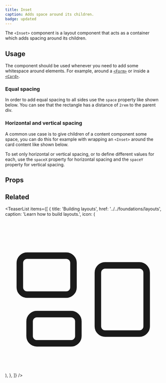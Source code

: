 ```yaml
---
title: Inset
caption: Adds space around its children.
badge: updated
---
```


The `<Inset>` component is a layout component that acts as a container which adds spacing around its children.

## Usage

The component should be used whenever you need to add some whitespace around elements. For example, around a [`<Form>`](/form/form) or inside a [`<Card>`](/content/card/).

### Equal spacing

In order to add equal spacing to all sides use the `space` property like shown below. You can see that the rectangle has a distance of `2rem` to the parent div.

<ComponentDemo file="./inset-equal.demo.tsx" />

### Horizontal and vertical spacing

A common use case is to give children of a content component some space, you can do this for example with wrapping an `<Inset>` around the card content like shown below.

To set only horizontal or vertical spacing, or to define different values for each, use the `spaceX` property for horizontal spacing and the `spaceY` property for vertical spacing.

<ComponentDemo file="./inset-hv.demo.tsx" />

## Props

<StorybookHintMessage component={title} />

<PropsTable component={title} />

## Related

<TeaserList
  items={[
    {
      title: 'Building layouts',
      href: '../../foundations/layouts',
      caption: 'Learn how to build layouts.',
      icon: (
        <svg
          xmlns="http://www.w3.org/2000/svg"
          fill="none"
          viewBox="0 0 24 24"
          strokeWidth={1.5}
          stroke="currentColor"
          className="size-6"
        >
          <path
            strokeLinecap="round"
            strokeLinejoin="round"
            d="M2.25 7.125C2.25 6.504 2.754 6 3.375 6h6c.621 0 1.125.504 1.125 1.125v3.75c0 .621-.504 1.125-1.125 1.125h-6a1.125 1.125 0 0 1-1.125-1.125v-3.75ZM14.25 8.625c0-.621.504-1.125 1.125-1.125h5.25c.621 0 1.125.504 1.125 1.125v8.25c0 .621-.504 1.125-1.125 1.125h-5.25a1.125 1.125 0 0 1-1.125-1.125v-8.25ZM3.75 16.125c0-.621.504-1.125 1.125-1.125h5.25c.621 0 1.125.504 1.125 1.125v2.25c0 .621-.504 1.125-1.125 1.125h-5.25a1.125 1.125 0 0 1-1.125-1.125v-2.25Z"
          />
        </svg>
      ),
    },
  ]}
/>
